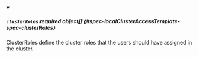 


<details className="config-field" data-expandable="true" open>
<summary>

##### `clusterRoles` <span className="config-field-required" data-required="false">required</span> <span className="config-field-type">object[]</span> <span className="config-field-default"></span> <span className="config-field-enum"></span> {#spec-localClusterAccessTemplate-spec-clusterRoles}

ClusterRoles define the cluster roles that the users should have assigned in the cluster.

</summary>

<PartialClusterRolesreference />


</details>
